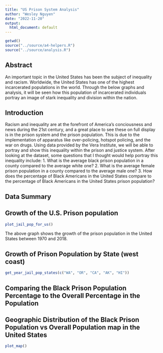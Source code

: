 ```yaml
---
title: "US Prison System Analysis"
author: "Wesley Nguyen"
date: "2022-11-20"
output:
  html_document: default
---
```


```r
getwd()
source("../source/a4-helpers.R")
source("../source/analysis.R")
```

## Abstract
An important topic in the United States has been the subject of inequality and racism. Worldwide, the United States has one of the highest incarcerated populations in the world. Through the below graphs and analysis, it will be seen how this population of incarcerated individuals portray an image of stark inequality and division within the nation.

## Introduction
Racism and inequality are at the forefront of America's conciousness and news during the 21st century, and a great place to see these on full display is in the prison system and the prison population. This is due to the implementation of apparatus like over-policing, hotspot policing, and the war on drugs. Using data provided by the Vera Institute, we will be able to portray and show this inequality within the prison and justice system. After looking at the dataset, some questions that I thought would help portray this inequality include:
1. What is the average black prison population in a county compared to the average white one?
2. What is the average female prison population in a county compared to the average male one?
3. How does the percentage of Black Americans in the United States compare to the percentage of Black Americans in the United States prison population?  

## Data Summary

## Growth of the U.S. Prison population
```r
plot_jail_pop_for_us()
```
The above graph shows the growth of the prison population in the United States between 1970 and 2018.

## Growth of Prison Population by State (west coast)
```r
get_year_jail_pop_states(c("WA", "OR", "CA", "AK", "HI"))
```

## Comparing the Black Prison Population Percentage to the Overall Percentage in the Population


## Geographic Distribution of the Black Prison Population vs Overall Population map in the United States
```r
plot_map()
```
